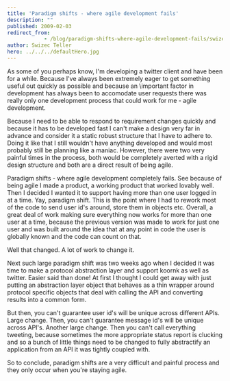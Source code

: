 ```yaml
---
title: 'Paradigm shifts - where agile development fails'
description: ""
published: 2009-02-03
redirect_from: 
            - /blog/paradigm-shifts-where-agile-development-fails/swizec/10
author: Swizec Teller
hero: ../../../defaultHero.jpg
---
```

As some of you perhaps know, I'm developing a twitter client and have been for a while. Because I've always been extremely eager to get something useful out quickly as possible and because an \\important factor in development has always been to accomodate user requests there was really only one development process that could work for me - agile development.

Because I need to be able to respond to requirement changes quickly and because it has to be developed fast I can't make a design very far in advance and consider it a static robust structure that I have to adhere to. Doing it like that I still wouldn't have anything developed and would most probably still be planning like a maniac. However, there were two very painful times in the process, both would be completely averted with a rigid design structure and both are a direct result of being agile.

Paradigm shifts - where agile development completely fails. See because of being agile I made a product, a working product that worked lovably well. Then I decided I wanted it to support having more than one user logged in at a time. Yay, paradigm shift. This is the point where I had to rework most of the code to send user id's around, store them in objects etc. Overall, a great deal of work making sure everything now works for more than one user at a time, because the previous version was made to work for just one user and was built around the idea that at any point in code the user is globally known and the code can count on that.

Well that changed. A lot of work to change it.

Next such large paradigm shift was two weeks ago when I decided it was time to make a protocol abstraction layer and support koornk as well as twitter. Easier said than done! At first I thought I could get away with just putting an abstraction layer object that behaves as a thin wrapper around protocol specific objects that deal with calling the API and converting results into a common form.

But then, you can't guarantee user id's will be unique across different APIs. Large change. Then, you can't guarantee message id's will be unique across API's. Another large change. Then you can't call everything tweeting, because sometimes the more appropriate status report is clucking and so a bunch of little things need to be changed to fully abstractify an application from an API it was tightly coupled with.

So to conclude, paradigm shifts are a very difficult and painful process and they only occur when you're staying agile.